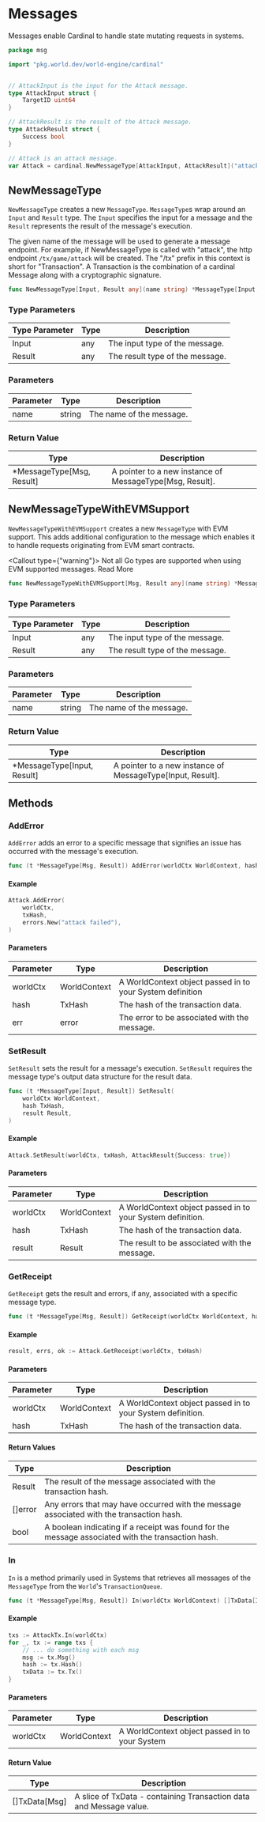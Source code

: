 
# Messages

Messages enable Cardinal to handle state mutating requests in systems.

```go
package msg

import "pkg.world.dev/world-engine/cardinal"


// AttackInput is the input for the Attack message.
type AttackInput struct {
	TargetID uint64
}

// AttackResult is the result of the Attack message.
type AttackResult struct {
	Success bool
}

// Attack is an attack message.
var Attack = cardinal.NewMessageType[AttackInput, AttackResult]("attack")
```

## NewMessageType

`NewMessageType` creates a new `MessageType`. `MessageType`s wrap around an `Input` and `Result` type. The `Input` specifies the input for a message and the `Result` represents the result of the message's execution.

The given name of the message will be used to generate a message endpoint. For example, if NewMessageType is called with "attack", the http endpoint `/tx/game/attack` will be created. The "/tx" prefix in this context is short for "Transaction". A Transaction is the combination of a cardinal Message along with a cryptographic signature.

```go
func NewMessageType[Input, Result any](name string) *MessageType[Input, Result]
```

### Type Parameters

| Type Parameter | Type | Description                                     |
|----------------|------|-------------------------------------------------|
| Input             | any  | The input type of the message.              |
| Result            | any  | The result type of the message.             |


### Parameters

| Parameter | Type                                  | Description                                         |
|-----------|---------------------------------------|-----------------------------------------------------|
| name      | string                                | The name of the message.|

### Return Value

| Type                  | Description                                       |
|-----------------------|---------------------------------------------------|
| *MessageType[Msg, Result]    | A pointer to a new instance of MessageType[Msg, Result].  |

## NewMessageTypeWithEVMSupport

`NewMessageTypeWithEVMSupport` creates a new `MessageType` with EVM support. This adds additional configuration to the message which enables it to handle requests originating from EVM smart contracts.

<Callout type={"warning"}>
    Not all Go types are supported when using EVM supported messages. <Link href="/Cardinal/API-Reference/evm-support">Read More</Link>
</Callout>

```go
func NewMessageTypeWithEVMSupport[Msg, Result any](name string) *MessageType[Msg, Result]
```

### Type Parameters

| Type Parameter | Type | Description                                     |
|----------------|------|-------------------------------------------------|
| Input             | any  | The input type of the message.              |
| Result            | any  | The result type of the message.             |


### Parameters

| Parameter | Type                                  | Description                                         |
|-----------|---------------------------------------|-----------------------------------------------------|
| name      | string                                | The name of the message. |

### Return Value

| Type                 | Description                                       |
|----------------------|---------------------------------------------------|
| *MessageType[Input, Result]    | A pointer to a new instance of MessageType[Input, Result].  |

## Methods

### AddError

`AddError` adds an error to a specific message that signifies an issue has occurred with the message's execution.

```go
func (t *MessageType[Msg, Result]) AddError(worldCtx WorldContext, hash TxHash, err error)
```

#### Example

```go
Attack.AddError(
	worldCtx,
	txHash,
	errors.New("attack failed"),
)
```

#### Parameters

| Parameter   | Type                 | Description                                                |
|-------------|----------------------|------------------------------------------------------------|
| worldCtx    | WorldContext         | A WorldContext object passed in to your System definition  |
| hash        | TxHash               | The hash of the transaction data.                          |
| err         | error                | The error to be associated with the message.               |

### SetResult

`SetResult` sets the result for a message's execution. `SetResult` requires the message type's output data structure for the result data.

```go
func (t *MessageType[Input, Result]) SetResult(
	worldCtx WorldContext,
	hash TxHash,
	result Result,
)
```

#### Example

```go
Attack.SetResult(worldCtx, txHash, AttackResult{Success: true})
```

#### Parameters

| Parameter   | Type                 | Description                                                |
|-------------|----------------------|------------------------------------------------------------|
| worldCtx    | WorldContext         | A WorldContext object passed in to your System definition. |
| hash        | TxHash               | The hash of the transaction data.                          |
| result      | Result               | The result to be associated with the message.              |


### GetReceipt

`GetReceipt` gets the result and errors, if any, associated with a specific message type.

```go
func (t *MessageType[Msg, Result]) GetReceipt(worldCtx WorldContext, hash TxHash) (r Result, errs []error, ok bool)
```

#### Example
```go
result, errs, ok := Attack.GetReceipt(worldCtx, txHash)
```

#### Parameters

| Parameter   | Type                 | Description                                                |
|-------------|----------------------|------------------------------------------------------------|
| worldCtx    | WorldContext         | A WorldContext object passed in to your System definition. |
| hash        | TxHash               | The hash of the transaction data.                          |

#### Return Values

| Type        | Description                                                     |
|--------------------|-----------------------------------------------------------------|
| Result              | The result of the message associated with the transaction hash.  |
| []error               | Any errors that may have occurred with the message associated with the transaction hash.         |
| bool                 | A boolean indicating if a receipt was found for the message associated with the transaction hash.  |

### In

`In` is a method primarily used in Systems that retrieves all messages of the `MessageType` from the `World`'s `TransactionQueue`.

```go
func (t *MessageType[Msg, Result]) In(worldCtx WorldContext) []TxData[In]
```

#### Example

```go
txs := AttackTx.In(worldCtx)
for _, tx := range txs {
	// ... do something with each msg
	msg := tx.Msg()
	hash := tx.Hash()
	txData := tx.Tx()
}
```

#### Parameters

| Parameter   | Type                 | Description                                           |
|-------------|----------------------|-------------------------------------------------------|
| worldCtx    | WorldContext         | A WorldContext object passed in to your System        |


#### Return Value

| Type        | Description                                                     |
|--------------------|-----------------------------------------------------------------|
| []TxData[Msg]       | A slice of TxData - containing Transaction data and Message value.|

